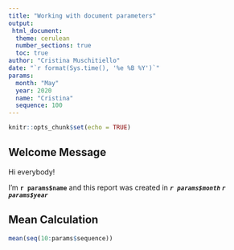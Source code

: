 ```yaml
---
title: "Working with document parameters"
output:
 html_document:
  theme: cerulean
  number_sections: true
  toc: true
author: "Cristina Muschitiello"
date: "`r format(Sys.time(), '%e %B %Y')`"
params:
  month: "May" 
  year: 2020
  name: "Cristina"
  sequence: 100
---
```


```r
knitr::opts_chunk$set(echo = TRUE)

```

## Welcome Message

Hi everybody!

I'm **`r params$name`** and this report was created in ***`r params$month` `r params$year`***

## Mean Calculation

```r

mean(seq(10:params$sequence))

```
